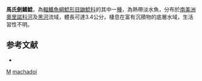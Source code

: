 {{Speciesbox
| taxon = Gladioglanis machadoi
| binomial_authority = [[Ferraris|Ferraris]] & [[Mago-Leccia|Mago-Leccia]], 1989
| status = NE
| status_system = IUCN3.1
}}

'''馬氏劍鰭鯰'''，為[[輻鰭魚綱|輻鰭魚綱]][[鯰形目|鯰形目]][[鼬鯰科|鼬鯰科]]的其中一[[種|種]]，為熱帶淡水魚，分布於[[南美洲|南美洲]][[奧里諾科河|奧里諾科河]]及[[黑河|黑河]]流域，體長可達3.4公分，棲息在富有沉積物的底層水域，生活習性不明。

==参考文献==
*{{FishBase_species|genus=Gladioglanis|species=machadoi|year=2015|month=6}}

{{Taxonbar}}
[[Category:1989年描述的鱼类|M]]
[[Category:劍鰭鯰屬|machadoi]]